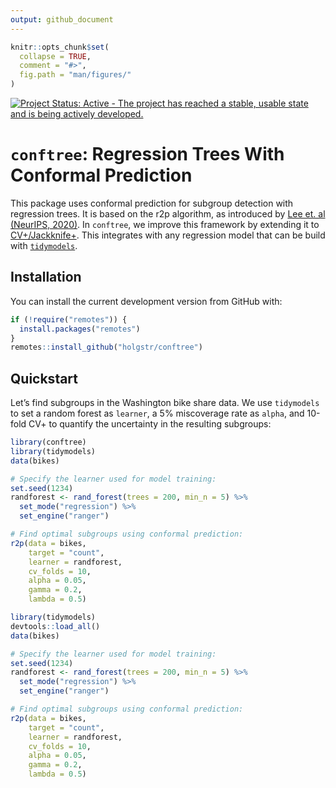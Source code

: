 ```yaml
---
output: github_document
---
```


<!-- README.md is generated from README.Rmd. Please edit that file -->

```r
knitr::opts_chunk$set(
  collapse = TRUE,
  comment = "#>",
  fig.path = "man/figures/"
)
```

<!-- badges: start -->
[![Project Status: Active - The project has reached a stable, usable state and is being actively developed.](https://www.repostatus.org/badges/latest/active.svg)](https://www.repostatus.org/#active)
<!-- badges: end -->

# **`conftree`**: Regression Trees With Conformal Prediction

This package uses conformal prediction for subgroup detection with regression trees. It is based on the r2p algorithm, as introduced by [Lee et. al (NeurIPS, 2020)][1]. In `conftree`, we improve this framework by extending it to [CV+/Jackknife+][3]. This integrates with any regression model that can be build with [`tidymodels`][2].

## Installation

You can install the current development version from GitHub with:

```r
if (!require("remotes")) {
  install.packages("remotes")
}
remotes::install_github("holgstr/conftree")
```

## Quickstart

Let's find subgroups in the Washington bike share data. We use `tidymodels` to set a random forest as `learner`, a 5% miscoverage rate as `alpha`, and 10-fold CV+ to quantify the uncertainty in the resulting subgroups:

```r
library(conftree)
library(tidymodels)
data(bikes)

# Specify the learner used for model training:
set.seed(1234)
randforest <- rand_forest(trees = 200, min_n = 5) %>%
  set_mode("regression") %>%
  set_engine("ranger")

# Find optimal subgroups using conformal prediction:
r2p(data = bikes,
    target = "count",
    learner = randforest,
    cv_folds = 10,
    alpha = 0.05,
    gamma = 0.2,
    lambda = 0.5)

```

```r
library(tidymodels)
devtools::load_all()
data(bikes)

# Specify the learner used for model training:
set.seed(1234)
randforest <- rand_forest(trees = 200, min_n = 5) %>%
  set_mode("regression") %>%
  set_engine("ranger")

# Find optimal subgroups using conformal prediction:
r2p(data = bikes,
    target = "count",
    learner = randforest,
    cv_folds = 10,
    alpha = 0.05,
    gamma = 0.2,
    lambda = 0.5)

```

[1]: https://proceedings.neurips.cc/paper/2020/hash/1819020b02e926785cf3be594d957696-Abstract.html

[2]: https://www.tidymodels.org/find/parsnip/

[3]: https://arxiv.org/abs/1905.02928
